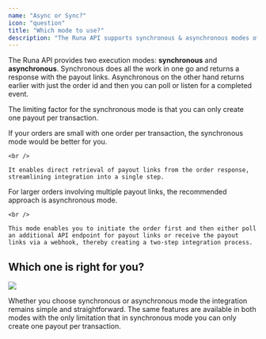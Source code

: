 ```yaml
---
name: "Async or Sync?"
icon: "question"
title: "Which mode to use?"
description: "The Runa API supports synchronous & asynchronous modes of ordering. Which is the right mode depends on your use case."
---
```


The Runa API provides two execution modes: **synchronous** and **asynchronous**. Synchronous does all the work in one go and returns a response with the payout links. Asynchronous on the other hand returns earlier with just the order id and then you can poll or listen for a completed event.

The limiting factor for the synchronous mode is that you can only create one payout per transaction.

<CardGroup cols="2">
  <Card title="Synchronous" icon="arrow-right-arrow-left" href="/getting-started/first-order/sync">
    If your orders are small with one order per transaction, the synchronous mode would be better for you.

    <br />

    It enables direct retrieval of payout links from the order response, streamlining integration into a single step.

  </Card>
  <Card title="Asynchronous" icon="rotate" href="/getting-started/first-order/async">
    For larger orders involving multiple payout links, the recommended approach is asynchronous mode.

    <br />

    This mode enables you to initiate the order first and then either poll an additional API endpoint for payout links or receive the payout links via a webhook, thereby creating a two-step integration process.

  </Card>
</CardGroup>

## Which one is right for you?

![](https://files.readme.io/0eca506-image.png)

Whether you choose synchronous or asynchronous mode the integration remains simple and straightforward. The same features are available in both modes with the only limitation that in synchronous mode you can only create one payout per transaction.
